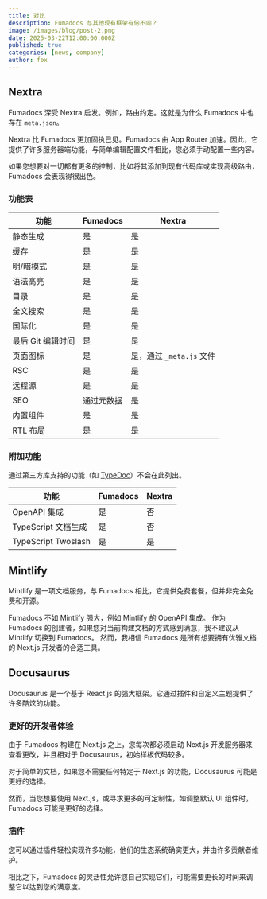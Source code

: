```yaml
---
title: 对比
description: Fumadocs 与其他现有框架有何不同？
image: /images/blog/post-2.png
date: 2025-03-22T12:00:00.000Z
published: true
categories: [news, company]
author: fox
---
```


## Nextra

Fumadocs 深受 Nextra 启发。例如，路由约定。这就是为什么 Fumadocs 中也存在 `meta.json`。

Nextra 比 Fumadocs 更加固执己见。Fumadocs 由 App Router 加速。因此，它提供了许多服务器端功能，与简单编辑配置文件相比，您必须手动配置一些内容。

如果您想要对一切都有更多的控制，比如将其添加到现有代码库或实现高级路由，Fumadocs 会表现得很出色。

### 功能表

| 功能             | Fumadocs     | Nextra                    |
| ------------------- | ------------ | ------------------------- |
| 静态生成   | 是          | 是                       |
| 缓存              | 是          | 是                       |
| 明/暗模式     | 是          | 是                       |
| 语法高亮 | 是          | 是                       |
| 目录   | 是          | 是                       |
| 全文搜索    | 是          | 是                       |
| 国际化                | 是          | 是                       |
| 最后 Git 编辑时间  | 是          | 是                       |
| 页面图标          | 是          | 是，通过 `_meta.js` 文件 |
| RSC                 | 是          | 是                       |
| 远程源       | 是          | 是                       |
| SEO                 | 通过元数据 | 是                       |
| 内置组件 | 是          | 是                       |
| RTL 布局          | 是          | 是                       |

### 附加功能

通过第三方库支持的功能（如 [TypeDoc](https://typedoc.org)）不会在此列出。

| 功能                    | Fumadocs | Nextra |
| -------------------------- | -------- | ------ |
| OpenAPI 集成        | 是      | 否     |
| TypeScript 文档生成 | 是      | 否     |
| TypeScript Twoslash        | 是      | 是    |

## Mintlify

Mintlify 是一项文档服务，与 Fumadocs 相比，它提供免费套餐，但并非完全免费和开源。

Fumadocs 不如 Mintlify 强大，例如 Mintlify 的 OpenAPI 集成。
作为 Fumadocs 的创建者，如果您对当前构建文档的方式感到满意，我不建议从 Mintlify 切换到 Fumadocs。
然而，我相信 Fumadocs 是所有想要拥有优雅文档的 Next.js 开发者的合适工具。

## Docusaurus

Docusaurus 是一个基于 React.js 的强大框架。它通过插件和自定义主题提供了许多酷炫的功能。

### 更好的开发者体验

由于 Fumadocs 构建在 Next.js 之上，您每次都必须启动 Next.js 开发服务器来查看更改，并且相对于 Docusaurus，初始样板代码较多。

对于简单的文档，如果您不需要任何特定于 Next.js 的功能，Docusaurus 可能是更好的选择。

然而，当您想要使用 Next.js，或寻求更多的可定制性，如调整默认 UI 组件时，Fumadocs 可能是更好的选择。

### 插件

您可以通过插件轻松实现许多功能，他们的生态系统确实更大，并由许多贡献者维护。

相比之下，Fumadocs 的灵活性允许您自己实现它们，可能需要更长的时间来调整它以达到您的满意度。 